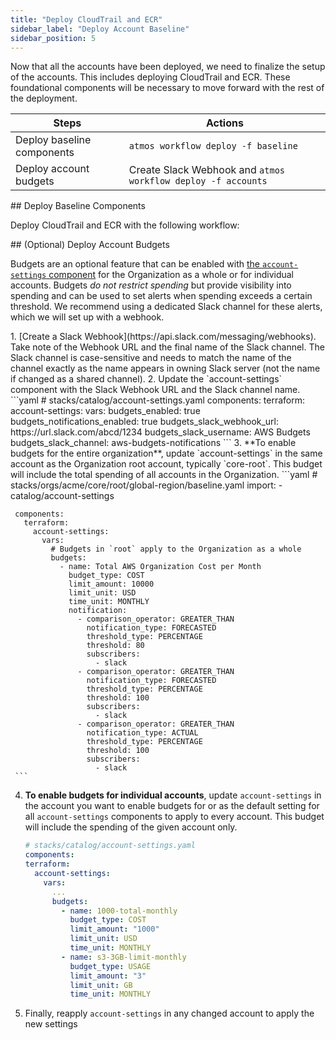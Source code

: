 ```yaml
---
title: "Deploy CloudTrail and ECR"
sidebar_label: "Deploy Account Baseline"
sidebar_position: 5
---
```


<Intro>
Now that all the accounts have been deployed, we need to finalize the setup of the accounts. This includes deploying CloudTrail and ECR. These foundational components will be necessary to move forward with the rest of the deployment.
</Intro>

| Steps                      | Actions                             |
| -------------------------- | ----------------------------------- |
| Deploy baseline components | `atmos workflow deploy -f baseline` |
| Deploy account budgets     | Create Slack Webhook and `atmos workflow deploy -f accounts` |

<Steps>
  <Step>
  ## <StepNumber/> Deploy Baseline Components

  Deploy CloudTrail and ECR with the following workflow:

  <AtmosWorkflow workflow="deploy" fileName="baseline" />
  </Step>

  <Step>
  ## <StepNumber/> (Optional) Deploy Account Budgets

  Budgets are an optional feature that can be enabled with [the `account-settings` component](/components/library/aws/account-settings/) for the Organization as a whole or for individual accounts. Budgets *do not restrict spending* but provide visibility into spending and can be used to set alerts when spending exceeds a certain threshold. We recommend using a dedicated Slack channel for these alerts, which we will set up with a webhook.

  <Steps>
  1. [Create a Slack Webhook](https://api.slack.com/messaging/webhooks). Take note of the Webhook URL and the final name of the Slack channel. The Slack channel is case-sensitive and needs to match the name of the channel exactly as the name appears in owning Slack server (not the name if changed as a shared channel).
  2. Update the `account-settings` component with the Slack Webhook URL and the Slack channel name.
     ```yaml
     # stacks/catalog/account-settings.yaml
     components:
       terraform:
         account-settings:
           vars:
             budgets_enabled: true
             budgets_notifications_enabled: true
             budgets_slack_webhook_url: https://url.slack.com/abcd/1234
             budgets_slack_username: AWS Budgets
             budgets_slack_channel: aws-budgets-notifications
     ```
  3. **To enable budgets for the entire organization**, update `account-settings` in the same account as the Organization root account, typically `core-root`. This budget will include the total spending of all accounts in the Organization.
     ```yaml
     # stacks/orgs/acme/core/root/global-region/baseline.yaml
     import:
       - catalog/account-settings

     components:
       terraform:
         account-settings:
           vars:
             # Budgets in `root` apply to the Organization as a whole
             budgets:
               - name: Total AWS Organization Cost per Month
                 budget_type: COST
                 limit_amount: 10000
                 limit_unit: USD
                 time_unit: MONTHLY
                 notification:
                   - comparison_operator: GREATER_THAN
                     notification_type: FORECASTED
                     threshold_type: PERCENTAGE
                     threshold: 80
                     subscribers:
                       - slack
                   - comparison_operator: GREATER_THAN
                     notification_type: FORECASTED
                     threshold_type: PERCENTAGE
                     threshold: 100
                     subscribers:
                       - slack
                   - comparison_operator: GREATER_THAN
                     notification_type: ACTUAL
                     threshold_type: PERCENTAGE
                     threshold: 100
                     subscribers:
                       - slack
     ```
  4. **To enable budgets for individual accounts**, update `account-settings` in the account you want to enable budgets for or as the default setting for all `account-settings` components to apply to every account. This budget will include the spending of the given account only.
     ```yaml
     # stacks/catalog/account-settings.yaml
     components:
     terraform:
       account-settings:
         vars:
           ...
           budgets:
             - name: 1000-total-monthly
               budget_type: COST
               limit_amount: "1000"
               limit_unit: USD
               time_unit: MONTHLY
             - name: s3-3GB-limit-monthly
               budget_type: USAGE
               limit_amount: "3"
               limit_unit: GB
               time_unit: MONTHLY
     ```
  5. Finally, reapply `account-settings` in any changed account to apply the new settings
     <AtmosWorkflow workflow="deploy/account-settings" fileName="accounts" />
  </Steps>
  </Step>
</Steps>
